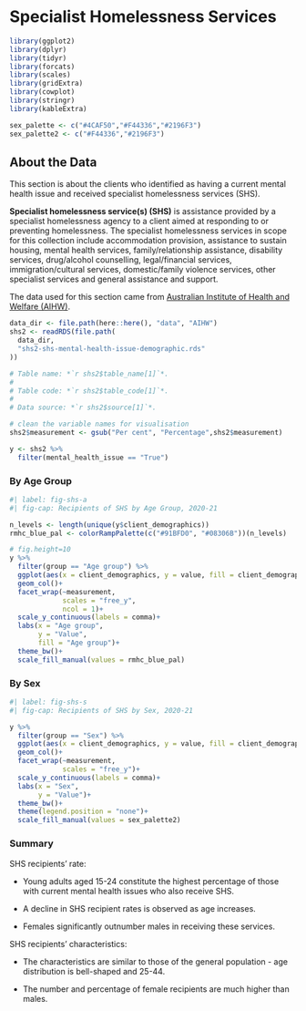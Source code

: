 
# Specialist Homelessness Services

```r
library(ggplot2)
library(dplyr)
library(tidyr)
library(forcats)
library(scales)
library(gridExtra)
library(cowplot)
library(stringr)
library(kableExtra)

sex_palette <- c("#4CAF50","#F44336","#2196F3")
sex_palette2 <- c("#F44336","#2196F3")
```

## About the Data

This section is about the clients who identified as having a current mental health issue and received specialist homelessness services (SHS).

**Specialist homelessness service(s) (SHS)** is assistance provided by a specialist homelessness agency to a client aimed at responding to or preventing homelessness. The specialist homelessness services in scope for this collection include accommodation provision, assistance to sustain housing, mental health services, family/relationship assistance, disability services, drug/alcohol counselling, legal/financial services, immigration/cultural services, domestic/family violence services, other specialist services and general assistance and support.

The data used for this section came from [Australian Institute of Health and Welfare (AIHW)](https://www.aihw.gov.au/mental-health/topic-areas/specialist-homelessness-services).

```r
data_dir <- file.path(here::here(), "data", "AIHW")
shs2 <- readRDS(file.path(
  data_dir,
  "shs2-shs-mental-health-issue-demographic.rds"
))

# Table name: *`r shs2$table_name[1]`*. 
# 
# Table code: *`r shs2$table_code[1]`*. 
# 
# Data source: *`r shs2$source[1]`*.

# clean the variable names for visualisation
shs2$measurement <- gsub("Per cent", "Percentage",shs2$measurement)

y <- shs2 %>%
  filter(mental_health_issue == "True")
```

### By Age Group

```r
#| label: fig-shs-a
#| fig-cap: Recipients of SHS by Age Group, 2020-21

n_levels <- length(unique(y$client_demographics))
rmhc_blue_pal <- colorRampPalette(c("#91BFD0", "#08306B"))(n_levels)

# fig.height=10
y %>% 
  filter(group == "Age group") %>% 
  ggplot(aes(x = client_demographics, y = value, fill = client_demographics))+
  geom_col()+
  facet_wrap(~measurement,
             scales = "free_y",
             ncol = 1)+
  scale_y_continuous(labels = comma)+
  labs(x = "Age group",
       y = "Value",
       fill = "Age group")+
  theme_bw()+
  scale_fill_manual(values = rmhc_blue_pal)
```

### By Sex

```r
#| label: fig-shs-s
#| fig-cap: Recipients of SHS by Sex, 2020-21

y %>% 
  filter(group == "Sex") %>% 
  ggplot(aes(x = client_demographics, y = value, fill = client_demographics))+
  geom_col()+
  facet_wrap(~measurement,
             scales = "free_y")+
  scale_y_continuous(labels = comma)+
  labs(x = "Sex",
       y = "Value")+
  theme_bw()+
  theme(legend.position = "none")+
  scale_fill_manual(values = sex_palette2)
```

### Summary

SHS recipients' rate:

-   Young adults aged 15-24 constitute the highest percentage of those with current mental health issues who also receive SHS.

-   A decline in SHS recipient rates is observed as age increases.

-   Females significantly outnumber males in receiving these services.

SHS recipients' characteristics:

-   The characteristics are similar to those of the general population - age distribution is bell-shaped and 25-44.

-   The number and percentage of female recipients are much higher than males.
